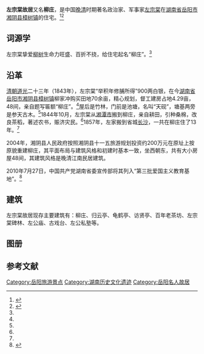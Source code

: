 '''左宗棠故居'''又名'''柳庄'''，是中国[[清朝|晚清]]时期著名政治家、军事家[[左宗棠|左宗棠]]在[[湖南省|湖南省]][[岳阳市|岳阳市]][[湘阴县|湘阴县]][[樟树镇_(湘阴县)|樟树镇]]的住宅。<ref>{{cite news |author1=高芹 |title=云梦画卷 绝胜湖山，好看、好玩、好吃尽在湘阴 |url=https://hn.rednet.cn/content/2020/08/11/8112995.html |accessdate=2020-10-01 |work=湖南红网 |date=2020-08-11}}</ref><ref name="hill">{{cite news |title=【家规·文化地理】左宗棠故居——柳庄 |url=http://www.ccdi.gov.cn/yaowen/201706/t20170619_147825.html |accessdate=2020-10-01 |work=中纪委国家监察委员会官方网站 |date=2017-06-20 |archive-date=2020-10-30 |archive-url=https://web.archive.org/web/20201030195117/http://www.ccdi.gov.cn/yaowen/201706/t20170619_147825.html |dead-url=no }}</ref>

==词源学==
左宗棠挚爱[[柳树|柳树]]生命力旺盛、百折不挠，给住宅起名“柳庄”。<ref name="hill"/>

==沿革==
[[清朝|清朝]][[道光|道光]]二十三年（1843年），左宗棠“举积年修脯所得”900两白银，在今[[湖南省|湖南省]][[岳阳市|岳阳市]][[湘阴县|湘阴县]][[樟树镇_(湘阴县)|樟树镇]]柳家冲购买田地70余亩，精心规划，督工建房占地4.29亩，48间，亲自题写匾额“柳庄”。<ref name="hill"/>屋后是竹林，门前是池塘，名叫“天砚”，塘基两旁是参天古木。<ref name="hill"/>1844年10月，左宗棠从[[湘潭|湘潭市]]搬到柳庄，亲自耕田，引种桑棉，改良茶稻，著述农书，赈济灾民。<ref name="hill"/>1857年，左家搬到省城[[长沙市|长沙]]，一共在柳庄住了13年。<ref name="hill"/>

2004年，湘阴县人民政府按照湘阴县十一五旅游规划投资约200万元在原址上按原貌重建柳庄，其平面布局与建筑风格和初建时基本一致，坐西朝东，共有大小房屋48间，其建筑风格是晚清江南民居建筑。

2010年7月27日，中国共产党湖南省委宣传部将其列入“第三批爱国主义教育基地”。<ref>{{cite news |title=湖南省公布第三批爱国主义教育基地 |url=http://fgw.hunan.gov.cn/tslm_77952/cyfz/201007/t20100728_2880936.html |accessdate=2020-10-01 |work=湖南省人民政府 |date=2010-07-28 |archive-date=2020-10-31 |archive-url=https://web.archive.org/web/20201031042019/http://fgw.hunan.gov.cn/tslm_77952/cyfz/201007/t20100728_2880936.html |dead-url=yes }}</ref>

==建筑==
左宗棠故居现存主要建筑有：柳庄、归云亭、龟鹤亭、访贤亭、百年老茶坊、左宗棠碑林、左公庙、古戏台、左公私塾等。

==图册==
{{Gallery
| perrow = 3
|align=center
|File:A front view of the Former Residence of Zuo Zongtang, Picture10.jpg
 |左宗棠故居远景。
|File:Front door of the Former Residence of Zuo Zongtang, Picture04.jpg
 |左宗棠故居柳庄正门。
|File:Guihe Pavilion, Former Residence of Zuo Zongtang, Picture02.jpg
 |龟鹤亭。
|File:Former Residence of Zuo Zongtang, Picture11.jpg
 |访贤亭。
|File:Guiyun Pavilion, Former Residence of Zuo Zongtang, Picture1.jpg
 |归云亭。
|File:Stage, Former Residence of Zuo Zongtang, Picture1.jpg
 |古戏台。
|File:Zuo Zongtang Memorial Temple, Former Residence of Zuo Zongtang, Picture09.jpg
 |左公庙。
|File:Zuo Zongtang Memorial Temple, Former Residence of Zuo Zongtang, Picture10.jpg
 |左公庙左宗棠塑像。
|File:Teahouse, Former Residence of Zuo Zongtang, Picture1.jpg
 |百年老茶坊。
}}

==参考文献==
{{reflist}}
{{coord|28.555247|112.87415|format=dms|type:house_region:CN|display =title}}
{{Commons category|Former Residence of  Zuo Zongtang}}

{{DEFAULTSORT:Zuo左宗棠故居}}
[[Category:岳阳旅游景点|Category:岳阳旅游景点]]
[[Category:湖南历史文化遗迹|Category:湖南历史文化遗迹]]
[[Category:岳阳名人故居|Category:岳阳名人故居]]